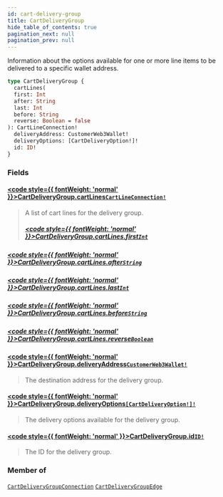 ```yaml
---
id: cart-delivery-group
title: CartDeliveryGroup
hide_table_of_contents: true
pagination_next: null
pagination_prev: null
---
```








Information about the options available for one or more line items to be delivered to a specific wallet address.

```graphql
type CartDeliveryGroup {
  cartLines(
  first: Int
  after: String
  last: Int
  before: String
  reverse: Boolean = false
): CartLineConnection!
  deliveryAddress: CustomerWeb3Wallet!
  deliveryOptions: [CartDeliveryOption!]!
  id: ID!
}
```


### Fields

#### [<code style={{ fontWeight: 'normal' }}>CartDeliveryGroup.<b>cartLines</b></code>](#)<Bullet />[`CartLineConnection!`](/objects/cart-line-connection) <Badge class="secondary" text="non-null"/> <Badge class="secondary" text="object"/>
> A list of cart lines for the delivery group.
> ##### [<code style={{ fontWeight: 'normal' }}>CartDeliveryGroup.cartLines.<b>first</b></code>](#)<Bullet />[`Int`](/scalars/int) <Badge class="secondary" text="scalar"/>
> 
> 

##### [<code style={{ fontWeight: 'normal' }}>CartDeliveryGroup.cartLines.<b>after</b></code>](#)<Bullet />[`String`](/scalars/string) <Badge class="secondary" text="scalar"/>
> 
> 

##### [<code style={{ fontWeight: 'normal' }}>CartDeliveryGroup.cartLines.<b>last</b></code>](#)<Bullet />[`Int`](/scalars/int) <Badge class="secondary" text="scalar"/>
> 
> 

##### [<code style={{ fontWeight: 'normal' }}>CartDeliveryGroup.cartLines.<b>before</b></code>](#)<Bullet />[`String`](/scalars/string) <Badge class="secondary" text="scalar"/>
> 
> 

##### [<code style={{ fontWeight: 'normal' }}>CartDeliveryGroup.cartLines.<b>reverse</b></code>](#)<Bullet />[`Boolean`](/scalars/boolean) <Badge class="secondary" text="scalar"/>
> 
> 

#### [<code style={{ fontWeight: 'normal' }}>CartDeliveryGroup.<b>deliveryAddress</b></code>](#)<Bullet />[`CustomerWeb3Wallet!`](/objects/customer-web-3-wallet) <Badge class="secondary" text="non-null"/> <Badge class="secondary" text="object"/>
> The destination address for the delivery group.
> 

#### [<code style={{ fontWeight: 'normal' }}>CartDeliveryGroup.<b>deliveryOptions</b></code>](#)<Bullet />[`[CartDeliveryOption!]!`](/objects/cart-delivery-option) <Badge class="secondary" text="non-null"/> <Badge class="secondary" text="object"/>
> The delivery options available for the delivery group.
> 

#### [<code style={{ fontWeight: 'normal' }}>CartDeliveryGroup.<b>id</b></code>](#)<Bullet />[`ID!`](/scalars/id) <Badge class="secondary" text="non-null"/> <Badge class="secondary" text="scalar"/>
> The ID for the delivery group.
> 



### Member of

[`CartDeliveryGroupConnection`](/objects/cart-delivery-group-connection)  <Badge class="secondary" text="object"/><Bullet />[`CartDeliveryGroupEdge`](/objects/cart-delivery-group-edge)  <Badge class="secondary" text="object"/>



